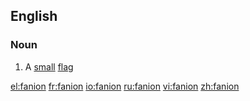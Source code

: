 ==English==

===Noun===

#A [[small]] [[flag]]

[[el:fanion]]
[[fr:fanion]]
[[io:fanion]]
[[ru:fanion]]
[[vi:fanion]]
[[zh:fanion]]